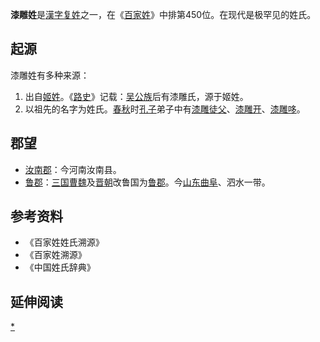 {{姓氏
|姓氏=漆雕
|拼音=Qīdiāo
|注音={{Pinyin2zhuyin|Qī}}{{Pinyin2zhuyin|diāo}}
|中国大陆=Qidiao
|台湾=
|香港=
|澳门=
|新加坡=
|马来西亚=
|越南=Tất Điêu
|韩国=
|反切=
|同音字=
|堂号=
|郡望=
}}

'''漆雕姓'''是[[漢字姓氏|漢字]][[复姓|复姓]]之一，在《[[百家姓|百家姓]]》中排第450位。在现代是极罕见的姓氏。

== 起源 ==
漆雕姓有多种来源：
#出自[[姬姓|姬姓]]。《[[路史|路史]]》记载：[[吴国|吴]][[公族|公族]]后有漆雕氏，源于姬姓。
#以祖先的名字为姓氏。[[春秋|春秋]]时[[孔子|孔子]]弟子中有[[漆雕徒父|漆雕徒父]]、[[漆雕开|漆雕开]]、[[漆雕哆|漆雕哆]]。

== 郡望 ==
* [[汝南郡|汝南郡]]：今河南汝南县。
* [[鲁郡|鲁郡]]：[[三国|三国]][[曹魏|曹魏]]及[[晋朝|晋朝]]改鲁国为[[鲁郡|鲁郡]]。今[[山东|山东]][[曲阜|曲阜]]、泗水一带。

== 参考资料 ==
{{Reflist|2}}
*《百家姓姓氏溯源》
*《百家姓溯源》
*《中国姓氏辞典》

== 延伸阅读 ==
{{Wikisource further reading}}

[[Category:漆雕姓|*]]